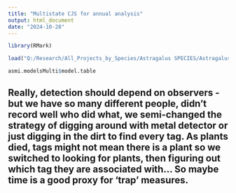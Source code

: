 ```yaml
---
title: "Multistate CJS for annual analysis"
output: html_document
date: "2024-10-28"
---
```



```r
library(RMark)
```


```r
load("Q:/Research/All_Projects_by_Species/Astragalus SPECIES/Astragalus_microcymbus/2024_forDBG0077/multimarkDetection2024.rdata")

asmi.modelsMulti$model.table
```


## Really, detection should depend on observers - but we have so many different people, didn't record well who did what, we semi-changed the strategy of digging around with metal detector or just digging in the dirt to find every tag. As plants died, tags might not mean there is a plant so we switched to looking for plants, then figuring out which tag they are associated with... So maybe time is a good proxy for 'trap' measures.   


